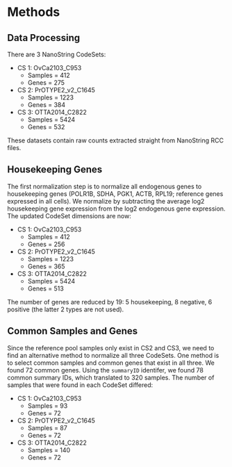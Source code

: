 # Methods

## Data Processing

There are 3 NanoString CodeSets:

* CS 1: OvCa2103_C953
  * Samples = 412
  * Genes = 275
* CS 2: PrOTYPE2_v2_C1645
  * Samples = 1223
  * Genes = 384
* CS 3: OTTA2014_C2822
  * Samples = 5424
  * Genes = 532
  
These datasets contain raw counts extracted straight from NanoString RCC files.

## Housekeeping Genes

The first normalization step is to normalize all endogenous genes to housekeeping genes (POLR1B, SDHA, PGK1, ACTB, RPL19; reference genes expressed in all cells). We normalize by subtracting the average log2 housekeeping gene expression from the log2 endogenous gene expression. The updated CodeSet dimensions are now:

* CS 1: OvCa2103_C953
  * Samples = 412
  * Genes = 256
* CS 2: PrOTYPE2_v2_C1645
  * Samples = 1223
  * Genes = 365
* CS 3: OTTA2014_C2822
  * Samples = 5424
  * Genes = 513

The number of genes are reduced by 19: 5 housekeeping, 8 negative, 6 positive (the latter 2 types are not used).

## Common Samples and Genes

Since the reference pool samples only exist in CS2 and CS3, we need to find an alternative method to normalize all three CodeSets. One method is to select common samples and common genes that exist in all three. We found 72 common genes. Using the `summaryID` identifer, we found 78 common summary IDs, which translated to 320 samples. The number of samples that were found in each CodeSet differed:

* CS 1: OvCa2103_C953
  * Samples = 93
  * Genes = 72
* CS 2: PrOTYPE2_v2_C1645
  * Samples = 87
  * Genes = 72
* CS 3: OTTA2014_C2822
  * Samples = 140
  * Genes = 72
